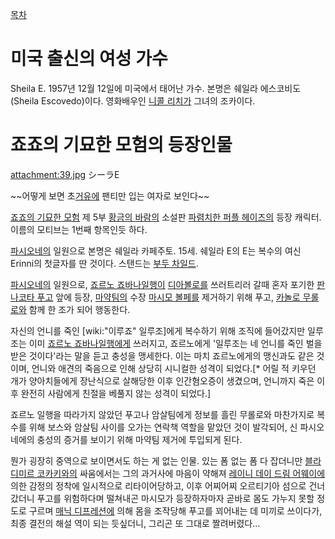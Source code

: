 [[목차]] 

= 미국 출신의 여성 가수 =
Sheila E.
1957년 12월 12일에 미국에서 태어난 가수. 본명은 쉐일라 에스코비도(Sheila Escovedo)이다. 영화배우인 [[니콜 리치]]가 그녀의 조카이다.

= 죠죠의 기묘한 모험의 등장인물 = 
attachment:39.jpg
シーラE

~~어떻게 보면 초[[거유]]에 팬티만 입는 여자로 보인다~~

[[죠죠의 기묘한 모험]] 제 5부 [[황금의 바람]]의 소설판 [[파렴치한 퍼플 헤이즈]]의 등장 캐릭터. 이름의 모티브는 1번째 항목인듯 하다.

[[파시오네]]의 일원으로 본명은 쉐일라 카페주토. 15세. 쉐일라 E의 E는 복수의 여신 Erinni의 첫글자를 딴 것이다. 스탠드는 [[부두 차일드]].

[[파시오네]]의 일원으로, [[죠르노 죠바나]]일행이 [[디아볼로]]를 쓰러트리러 갈때 혼자 포기한 [[판나코타 푸고]] 앞에 등장, [[마약팀]]의 수장 [[마시모 볼페]]를 제거하기 위해 푸고, [[카놀로 무롤로]]와 함께 한 조가 되어 행동한다.

자신의 언니를 죽인 [wiki:"이루죠" 일루조]에게 복수하기 위해 조직에 들어갔지만 일루조는 이미 [[죠르노 죠바나]]일행에게 쓰러지고, 죠르노에게 '일루조는 네 언니를 죽인 벌을 받은 것이다'라는 말을 듣고 충성을 맹세한다. 이는 마치 죠르노에게의 맹신과도 같은 것이며, 언니와 애견의 죽음으로 인해 상당히 시니컬한 성격이 되었다.[* 어릴 적 키우던 개가 양아치들에게 장난식으로 살해당한 이후 인간혐오증이 생겼으며, 언니까지 죽은 이후 완전히 사람에게 친절을 베풀지 않는 성격이 되었다.]

죠르노 일행을 따라가지 않았던 푸고나 암살팀에게 정보를 흘린 무롤로와 마찬가지로 복수를 위해 보스와 암살팀 사이를 오가는 연락책 역할을 맡았던 것이 발각되어, 신 파시오네에의 충성의 증거를 보이기 위해 마약팀 제거에 투입되게 된다.

뭔가 굉장히 중역으로 보이면서도 하는 게 없는 인물. 있는 폼 없는 폼 다 잡더니만 [[블라디미르 코카키]]와의 싸움에서는 그의 과거사에 마음이 약해져 [[레이니 데이 드림 어웨이]]에 의한 감정의 정착에 일시적으로 리타이어당하고, 이후 어찌어찌 오르티기아 섬으로 건너갔더니 푸고를 위험하다며 떨쳐내곤 마시모가 등장하자마자 곧바로 몸도 가누지 못할 정도로 구르며 [[매닉 디프레션]]에 의해 몸을 조작당해 푸고를 꾀어내는 데 미끼로 쓰이다가, 최종 결전의 해설 역이 되는 듯싶더니, 그리곤 또 그대로 짤려버렸다...

